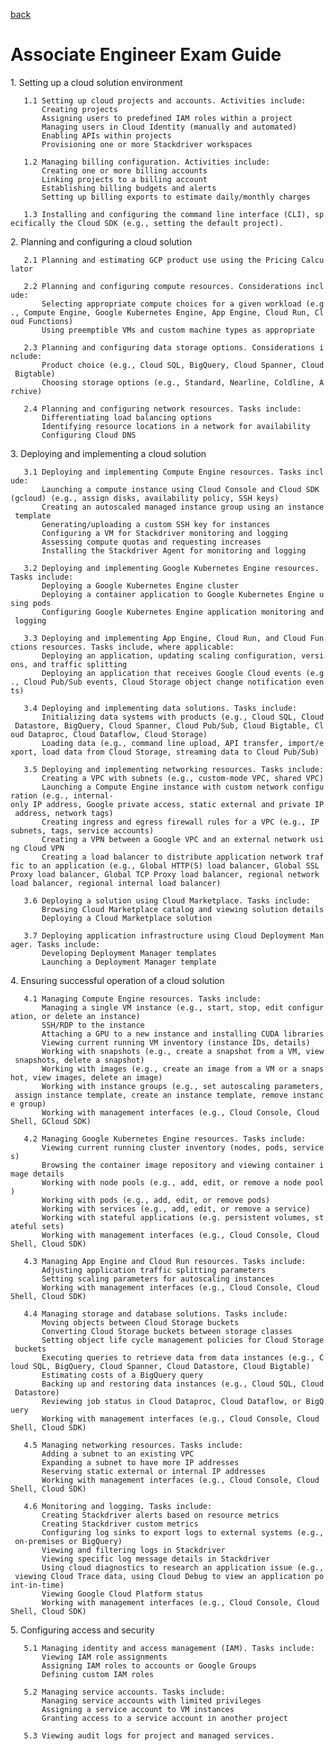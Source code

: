 [[index|back]]

= Associate Engineer Exam Guide =

1. Setting up a cloud solution environment

    1.1 Setting up cloud projects and accounts. Activities include:
        Creating projects
        Assigning users to predefined IAM roles within a project
        Managing users in Cloud Identity (manually and automated)
        Enabling APIs within projects
        Provisioning one or more Stackdriver workspaces

    1.2 Managing billing configuration. Activities include:
        Creating one or more billing accounts
        Linking projects to a billing account
        Establishing billing budgets and alerts
        Setting up billing exports to estimate daily/monthly charges

    1.3 Installing and configuring the command line interface (CLI), specifically the Cloud SDK (e.g., setting the default project).

2. Planning and configuring a cloud solution

    2.1 Planning and estimating GCP product use using the Pricing Calculator

    2.2 Planning and configuring compute resources. Considerations include:
        Selecting appropriate compute choices for a given workload (e.g., Compute Engine, Google Kubernetes Engine, App Engine, Cloud Run, Cloud Functions)
        Using preemptible VMs and custom machine types as appropriate

    2.3 Planning and configuring data storage options. Considerations include:
        Product choice (e.g., Cloud SQL, BigQuery, Cloud Spanner, Cloud Bigtable)
        Choosing storage options (e.g., Standard, Nearline, Coldline, Archive)

    2.4 Planning and configuring network resources. Tasks include:
        Differentiating load balancing options
        Identifying resource locations in a network for availability
        Configuring Cloud DNS

3. Deploying and implementing a cloud solution

    3.1 Deploying and implementing Compute Engine resources. Tasks include:
        Launching a compute instance using Cloud Console and Cloud SDK (gcloud) (e.g., assign disks, availability policy, SSH keys)
        Creating an autoscaled managed instance group using an instance template
        Generating/uploading a custom SSH key for instances
        Configuring a VM for Stackdriver monitoring and logging
        Assessing compute quotas and requesting increases
        Installing the Stackdriver Agent for monitoring and logging

    3.2 Deploying and implementing Google Kubernetes Engine resources. Tasks include:
        Deploying a Google Kubernetes Engine cluster
        Deploying a container application to Google Kubernetes Engine using pods
        Configuring Google Kubernetes Engine application monitoring and logging

    3.3 Deploying and implementing App Engine, Cloud Run, and Cloud Functions resources. Tasks include, where applicable:
        Deploying an application, updating scaling configuration, versions, and traffic splitting
        Deploying an application that receives Google Cloud events (e.g., Cloud Pub/Sub events, Cloud Storage object change notification events)

    3.4 Deploying and implementing data solutions. Tasks include:
        Initializing data systems with products (e.g., Cloud SQL, Cloud Datastore, BigQuery, Cloud Spanner, Cloud Pub/Sub, Cloud Bigtable, Cloud Dataproc, Cloud Dataflow, Cloud Storage)
        Loading data (e.g., command line upload, API transfer, import/export, load data from Cloud Storage, streaming data to Cloud Pub/Sub)

    3.5 Deploying and implementing networking resources. Tasks include:
        Creating a VPC with subnets (e.g., custom-mode VPC, shared VPC)
        Launching a Compute Engine instance with custom network configuration (e.g., internal-only IP address, Google private access, static external and private IP address, network tags)
        Creating ingress and egress firewall rules for a VPC (e.g., IP subnets, tags, service accounts)
        Creating a VPN between a Google VPC and an external network using Cloud VPN
        Creating a load balancer to distribute application network traffic to an application (e.g., Global HTTP(S) load balancer, Global SSL Proxy load balancer, Global TCP Proxy load balancer, regional network load balancer, regional internal load balancer)

    3.6 Deploying a solution using Cloud Marketplace. Tasks include:
        Browsing Cloud Marketplace catalog and viewing solution details
        Deploying a Cloud Marketplace solution

    3.7 Deploying application infrastructure using Cloud Deployment Manager. Tasks include:
        Developing Deployment Manager templates
        Launching a Deployment Manager template

4. Ensuring successful operation of a cloud solution

    4.1 Managing Compute Engine resources. Tasks include:
        Managing a single VM instance (e.g., start, stop, edit configuration, or delete an instance)
        SSH/RDP to the instance
        Attaching a GPU to a new instance and installing CUDA libraries
        Viewing current running VM inventory (instance IDs, details)
        Working with snapshots (e.g., create a snapshot from a VM, view snapshots, delete a snapshot)
        Working with images (e.g., create an image from a VM or a snapshot, view images, delete an image)
        Working with instance groups (e.g., set autoscaling parameters, assign instance template, create an instance template, remove instance group)
        Working with management interfaces (e.g., Cloud Console, Cloud Shell, GCloud SDK)

    4.2 Managing Google Kubernetes Engine resources. Tasks include:
        Viewing current running cluster inventory (nodes, pods, services)
        Browsing the container image repository and viewing container image details
        Working with node pools (e.g., add, edit, or remove a node pool)
        Working with pods (e.g., add, edit, or remove pods)
        Working with services (e.g., add, edit, or remove a service)
        Working with stateful applications (e.g. persistent volumes, stateful sets)
        Working with management interfaces (e.g., Cloud Console, Cloud Shell, Cloud SDK)

    4.3 Managing App Engine and Cloud Run resources. Tasks include:
        Adjusting application traffic splitting parameters
        Setting scaling parameters for autoscaling instances
        Working with management interfaces (e.g., Cloud Console, Cloud Shell, Cloud SDK)

    4.4 Managing storage and database solutions. Tasks include:
        Moving objects between Cloud Storage buckets
        Converting Cloud Storage buckets between storage classes
        Setting object life cycle management policies for Cloud Storage buckets
        Executing queries to retrieve data from data instances (e.g., Cloud SQL, BigQuery, Cloud Spanner, Cloud Datastore, Cloud Bigtable)
        Estimating costs of a BigQuery query
        Backing up and restoring data instances (e.g., Cloud SQL, Cloud Datastore)
        Reviewing job status in Cloud Dataproc, Cloud Dataflow, or BigQuery
        Working with management interfaces (e.g., Cloud Console, Cloud Shell, Cloud SDK)

    4.5 Managing networking resources. Tasks include:
        Adding a subnet to an existing VPC
        Expanding a subnet to have more IP addresses
        Reserving static external or internal IP addresses
        Working with management interfaces (e.g., Cloud Console, Cloud Shell, Cloud SDK)

    4.6 Monitoring and logging. Tasks include:
        Creating Stackdriver alerts based on resource metrics
        Creating Stackdriver custom metrics
        Configuring log sinks to export logs to external systems (e.g., on-premises or BigQuery)
        Viewing and filtering logs in Stackdriver
        Viewing specific log message details in Stackdriver
        Using cloud diagnostics to research an application issue (e.g., viewing Cloud Trace data, using Cloud Debug to view an application point-in-time)
        Viewing Google Cloud Platform status
        Working with management interfaces (e.g., Cloud Console, Cloud Shell, Cloud SDK)

5. Configuring access and security

    5.1 Managing identity and access management (IAM). Tasks include:
        Viewing IAM role assignments
        Assigning IAM roles to accounts or Google Groups
        Defining custom IAM roles

    5.2 Managing service accounts. Tasks include:
        Managing service accounts with limited privileges
        Assigning a service account to VM instances
        Granting access to a service account in another project

    5.3 Viewing audit logs for project and managed services.
